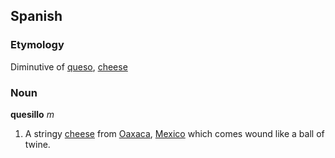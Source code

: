 ==Spanish==
===Etymology===
Diminutive of [[queso]], [[cheese]]

===Noun===
'''quesillo''' ''m''

# A stringy [[cheese]] from [[Oaxaca]], [[Mexico]] which comes wound like a ball of twine.